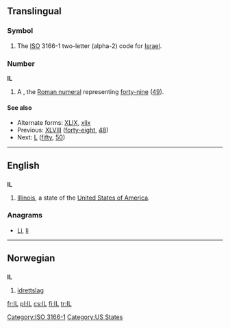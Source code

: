 {{also|il|il-|-il-|.il|îl}}
==Translingual==
===Symbol===
{{infl|mul|symbol}}
# The [[ISO]] 3166-1 two-letter (alpha-2) code for [[Israel]].

===Number===
'''IL'''

# A {{misspelling of|XLIX|lang=mul}}, the [[Roman numeral]] representing [[forty-nine]] ([[49]]).

====See also====
* Alternate forms: [[XLIX]], [[xlix]]
* Previous: [[XLVIII]] ([[forty-eight]], [[48]])
* Next: [[L]] ([[fifty]], [[50]])

[[Category:ISO 3166-1]]
----

==English==

==={{abbreviation}}===
'''IL'''

# [[Illinois]], a  state of the [[United States of America]].

===Anagrams===
* [[Li#English|Li]], [[li#English|li]]

[[Category:US States]]

----

==Norwegian==

==={{abbreviation|no}}===
'''IL'''

# [[idrettslag]]

[[fr:IL]]
[[pl:IL]]
[[cs:IL]]
[[fi:IL]]
[[tr:IL]]